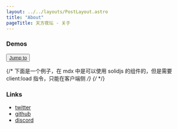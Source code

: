 ```yaml
---
layout: ../../layouts/PostLayout.astro
title: "About"
pageTitle: 天方夜坛 - 关于
---
```



### Demos

<Button asChild>
  <a href="/demos">Jump to</a>
</Button>

{/* 下面是一个例子，在 mdx 中是可以使用 solidjs 的组件的，但是需要 client:load 指令，只能在客户端侧 */}
{/* <Counter client:load /> */}

### Links

- [twitter](https://twitter.com/daolanfler)
- [github](https://github.com/daolanfler)
- [discord](https://discord.gg/ukNc3UJZxE)
